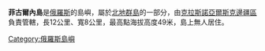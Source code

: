 '''菲古爾內島'''是[[俄羅斯|俄羅斯]]的島嶼，屬於[[北地群島|北地群島]]的一部分，由[[克拉斯諾亞爾斯克邊疆區|克拉斯諾亞爾斯克邊疆區]]負責管轄，長12公里、寬8公里，最高點海拔高度49米，島上無人居住。

{{Russia-geo-stub}}
[[Category:俄羅斯島嶼|Category:俄羅斯島嶼]]